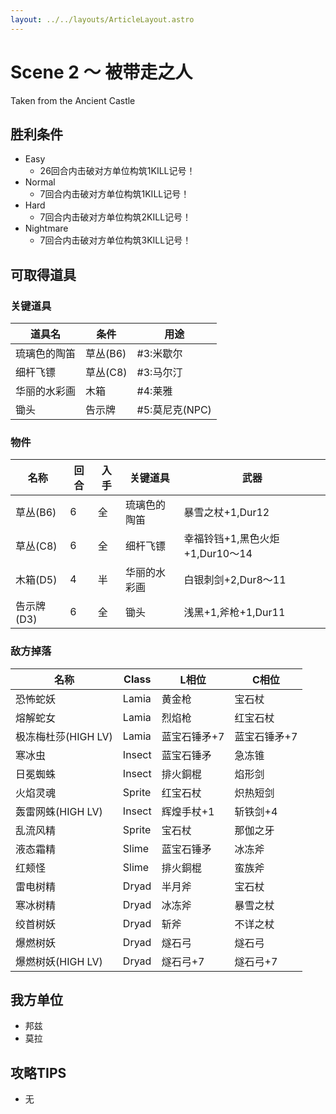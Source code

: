 ```yaml
---
layout: ../../layouts/ArticleLayout.astro
---
```

# Scene 2 ～ 被带走之人

Taken from the Ancient Castle

## 胜利条件 

- Easy
  - 26回合内击破对方单位构筑1KILL记号！
- Normal
  - 7回合内击破对方单位构筑1KILL记号！
- Hard
  - 7回合内击破对方单位构筑2KILL记号！
- Nightmare
  - 7回合内击破对方单位构筑3KILL记号！

## 可取得道具 

### 关键道具

|道具名|条件|用途|
|---|---|---|
|琉璃色的陶笛|草丛(B6)|#3:米歇尔|
|细杆飞镖|草丛(C8)|#3:马尔汀|
|华丽的水彩画|木箱|#4:莱雅|
|锄头|告示牌|#5:莫尼克(NPC)|

### 物件

|名称|回合|入手|关键道具|武器|
|---|---|---|---|---|
|草丛(B6)|6|全|琉璃色的陶笛|暴雪之杖+1,Dur12|
|草丛(C8)|6|全|细杆飞镖|幸福铃铛+1,黑色火炬+1,Dur10～14|
|木箱(D5)|4|半|华丽的水彩画|白银刺剑+2,Dur8～11|
|告示牌(D3)|6|全|锄头|浅黑+1,斧枪+1,Dur11|

### 敌方掉落

|名称|Class|L相位|C相位|
|---|---|---|---|
|恐怖蛇妖|Lamia|黄金枪|宝石杖|
|熔解蛇女|Lamia|烈焰枪|红宝石杖|
|极冻梅杜莎(HIGH LV)|Lamia|蓝宝石锤矛+7|蓝宝石锤矛+7|
|寒冰虫|Insect|蓝宝石锤矛|急冻锥|
|日冕蜘蛛|Insect|排火銅棍|焰形剑|
|火焰灵魂|Sprite|红宝石杖|炽热短剑|
|轰雷网蛛(HIGH LV)|Insect|辉煌手杖+1|斩铁剑+4|
|乱流风精|Sprite|宝石杖|那伽之牙|
|液态霜精|Slime|蓝宝石锤矛|冰冻斧|
|红颊怪|Slime|排火銅棍|蛮族斧|
|雷电树精|Dryad|半月斧|宝石杖|
|寒冰树精|Dryad|冰冻斧|暴雪之杖|
|绞首树妖|Dryad|斩斧|不详之杖|
|爆燃树妖|Dryad|燧石弓|燧石弓|
|爆燃树妖(HIGH LV)|Dryad|燧石弓+7|燧石弓+7|

## 我方单位 

- 邦兹
- 莫拉

## 攻略TIPS 

- 无

